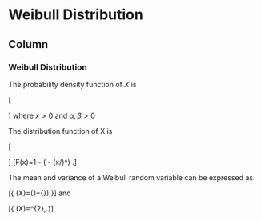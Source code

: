 Weibull Distribution {data-navmenu="Probability Distribution"}
====================================

Column {.tabset}
-------------------------------------------------------------


### Weibull Distribution 


The probability density function of $X$ is


\[\begin{aligned} f(x;\alpha, \beta)&=\frac{\alpha}{\beta} \bigg(\dfrac{x}{\beta}\bigg)^{\alpha-1}e^{-\big(\dfrac{x}{\beta}\big)^\alpha};\;  \end{aligned} \]
where $x>0$ and $\alpha,\beta>0$


<p>
\noindent The distribution function of X is

\[\begin{aligned} F(x) &= 1- e^{-\big(x/\beta\big)^\alpha}. \end{aligned} \]
\[F(x)=1 - \operatorname{Exp}\left( - (x/\beta )^\alpha\right) .\]


\noindent The mean and variance of a Weibull random variable can be expressed as

\[{\displaystyle \operatorname {E} (X)=\beta \Gamma \left(1+{\frac {1}{\alpha}}\right)\,}\]
and

\[{\displaystyle \operatorname {Var} (X)=\beta ^{2}\left[\Gamma \left(1+{\frac {2}{\alpha}}\right)-\left(\Gamma \left(1+{\frac {1}{\alpha}}\right)\right)^{2}\right]\,.}\]

